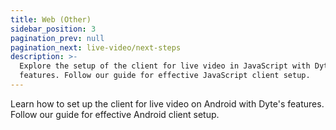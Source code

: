 ```yaml
---
title: Web (Other)
sidebar_position: 3
pagination_prev: null
pagination_next: live-video/next-steps
description: >-
  Explore the setup of the client for live video in JavaScript with Dyte's
  features. Follow our guide for effective JavaScript client setup.
---
```


Learn how to set up the client for live video on Android with Dyte's features.
Follow our guide for effective Android client setup.